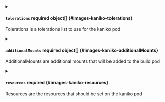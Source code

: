

<PartialCache />


<PartialSnapshotMode />


<PartialImage />


<PartialInitImage />


<PartialArgs />


<PartialCommand />


<PartialNamespace />


<PartialInsecure />


<PartialPullSecret />


<PartialSkipPullSecretMount />


<PartialNodeSelector />



<details className="config-field" data-expandable="true">
<summary>

#### `tolerations` <span className="config-field-required" data-required="false">required</span> <span className="config-field-type">object[]</span> <span className="config-field-default"></span> <span className="config-field-enum"></span> {#images-kaniko-tolerations}

Tolerations is a tolerations list to use for the kaniko pod

</summary>

<PartialTolerationsreference />


</details>


<PartialServiceAccount />


<PartialGenerateName />


<PartialAnnotations />


<PartialLabels />


<PartialInitEnv />


<PartialEnv />


<PartialEnvFrom />



<details className="config-field" data-expandable="true">
<summary>

#### `additionalMounts` <span className="config-field-required" data-required="false">required</span> <span className="config-field-type">object[]</span> <span className="config-field-default"></span> <span className="config-field-enum"></span> {#images-kaniko-additionalMounts}

AdditionalMounts are additional mounts that will be added to the build pod

</summary>

<PartialAdditionalMountsreference />


</details>



<details className="config-field" data-expandable="true">
<summary>

#### `resources` <span className="config-field-required" data-required="false">required</span> <span className="config-field-type"></span> <span className="config-field-default"></span> <span className="config-field-enum"></span> {#images-kaniko-resources}

Resources are the resources that should be set on the kaniko pod

</summary>

<PartialResourcesreference />


</details>

